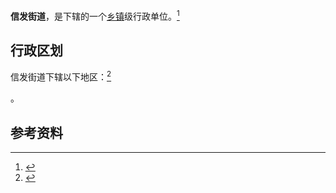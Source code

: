 {{中国乡级行政区|37/15/23/002/000}}

'''信发街道'''，是{{PRC admin/fullname|37/15/23/002/000|3}}下辖的一个[[乡镇|乡镇]]级行政单位。<ref>{{PRC admin/ref sgc|{{PRC admin/parent|37/15/23/002/000}}}}</ref>

== 行政区划 ==

信发街道下辖以下地区：<ref>{{PRC admin/ref sgc|37/15/23/002/000}}</ref>

{{PRC admin/children|37/15/23/002/000}}。

== 参考资料 ==

{{reflist}}

{{行政区划小作品}}
{{PRC admin/navcat|37/15/23/002/000}}